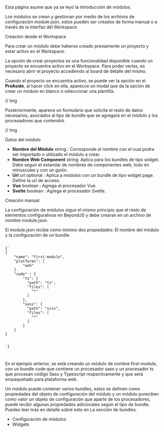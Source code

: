 
<Title>Crear un Módulo</Title>

Esta página asume que ya se leyó la <Link to="/modules/intro">introducción de módulos.</Link>

Los módulos se crean y gestionan por medio de los archivos de configuración module.json, estos pueden ser creados de forma manual o a través de la interfaz del Workspace.

<Subtitle>Creación desde el Workspace</Subtitle>

Para crear un módulo debe haberse creado previamente un proyecto y estar activo en el Workspace.

La opción de crear proyectos es una funcionalidad disponible cuando un proyecto se encuentra activo en el Workspace. Para poder verlas, es necesario abrir el proyecto accediendo al board de detalle del mismo.

Cuando el proyecto se encuentra activo, se puede ver la opción en el **PreAside**, al hacer click en ella, aparecce un modal que da la opción de crear un módulo en blanco o seleccionar una plantilla.

// Img

Posteriormente, aparece un formulario que solicita el resto de datos necesarios, asociados al tipo de bundle que se agregará en el módulo y los procesadores que contendrá.

// Img

Datos del módulo

-   **Nombre del Módulo** string : Corresponde al nombre con el cual podra ser importado o utilizado el módulo a crear.
-   **Nombre Web Component** string: Aplica para los bundles de tipo widget. Debe seguir el estandar de nombres de componentes web, todo en minusculas y con un guión.
-   **Url** url optional : Aplica a módulos con un bundle de tipo widget page. Define la url de acceso.
-   **Vue** boolean : Agrega el procesador Vue.
-   **Svelte** boolean : Agrega el procesador Svelte.

<Subtitle>Creación manual</Subtitle>

La configuración de módulos sigue el mismo principio que el resto de elementos configurativos en BeyondJS y debe crearse en un archivo de nombre module.json.

El module.json recibe cómo mínimo dos propiedades: El nombre del módulo y la configuración de un bundle.

<Code>
{`
{
    "name": "first-module",
    "platforms": [
        "web"
    ]
    "code" : {
        "ts": {
          "path": "ts",
          "files": [
            "*"
          ]
        },
        "sass": {
          "path": "scss",
          "files": [
            "*"
          ]
        }
    }
}

`}

</Code>

En el ejemplo anterior, se está creando un módulo de nombre first-module, con un bundle code que contiene un procesador sass y un procesador ts que procesan código Sass y Typescript respectivamente y que será empaquetado para plataforma web.

Un módulo puede contener varios bundles, estos se definen como propiedades del objeto de configuración del módulo y un módulo pureciben como valor un objeto de configuración que aparte de los procesadores, puede recibir algunas propiedades adicionales según el tipo de bundle. Puedes leer más en detalle sobre esto en <Link to="/docs/bundles">La sección de bundles.</Link>

-   <Link to="/docs/modules/json">Configuración de módulos</Link>
-   <Link to="/docs/widgets">Widgets</Link>
